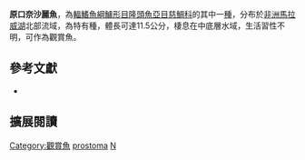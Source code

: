 {{Speciesbox
| name = 原口奈沙麗魚
| status = LC
| status_system = IUCN3.1
| image = 
| image_width = 260px
| image_caption = 
| genus = Nyassachromis
| species = prostoma
| authority = [[Trewavas|Trewavas]], 1935
| synonyms = *''Haplochromis prostoma''<br /><small>Trewavas, 1935</small>
*''Cyrtocara prostoma''<br /><small>Trewavas, 1935</small>
}}
'''原口奈沙麗魚'''，為[[輻鰭魚綱|輻鰭魚綱]][[鱸形目|鱸形目]][[隆頭魚亞目|隆頭魚亞目]][[慈鯛科|慈鯛科]]的其中一[[種|種]]，分布於[[非洲|非洲]][[馬拉威湖|馬拉威湖]]北部流域，為特有種，體長可達11.5公分，棲息在中底層水域，生活習性不明，可作為觀賞魚。

== 參考文獻 ==
*{{FishBase_species|genus=Nyassachromis|species=prostoma|year=2013|month=4}}

== 擴展閱讀 ==
{{refbegin}}
{{wikispecies-inline|Nyassachromis prostoma|原口奈沙麗魚}}
{{refend}}
{{Taxonbar|from=Q3320388}}

[[Category:觀賞魚|Category:觀賞魚]]
[[Category:奈沙麗魚屬|prostoma]]
[[Category:1935年描述的魚類|N]]


{{鱸形目小作品}}